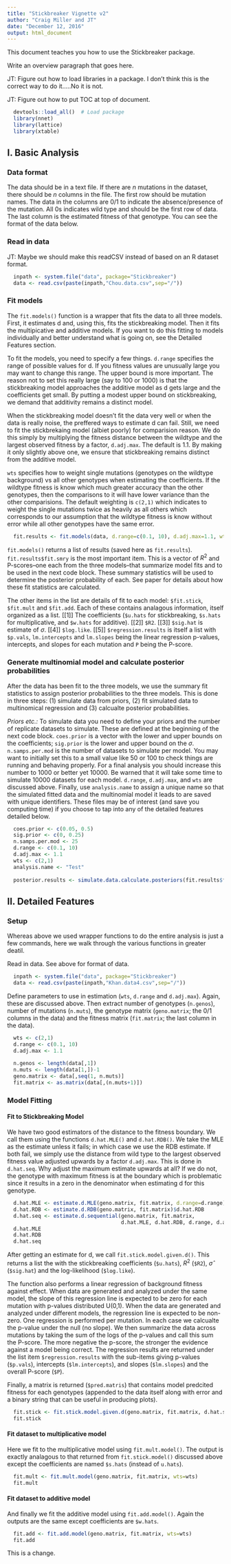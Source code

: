 ```yaml
---
title: "Stickbreaker Vignette v2"
author: "Craig Miller and JT"
date: "December 12, 2016"
output: html_document
---
```


This document teaches you how to use the Stickbreaker package.

Write an overview paragraph that goes here.

JT: Figure out how to load libraries in a package. I don't think this is the correct way to do it.....No it is not. 

JT: Figure out how to put TOC at top of document.

```r
  devtools::load_all()  # Load package
  library(nnet)
  library(lattice)
  library(xtable)
```

## I. Basic Analysis

### Data format

The data should be in a text file. If there are $n$ mutations in the dataset, there should be $n$ columns in the file. The first row should be mutation names. The data in the columns are 0/1 to indicate the absence/presence of the mutation. All 0s indicates wild type and should be the first row of data. The last column is the estimated fitness of that genotype. You can see the format of the data below.

### Read in data

JT: Maybe we should make this readCSV instead of based on an R dataset format. 


```r
  inpath <- system.file("data", package="Stickbreaker")
  data <- read.csv(paste(inpath,"Chou.data.csv",sep="/"))
```

### Fit models

The `fit.models()` function is a wrapper that fits the data to all three models. First, it estimates d and, using this, fits the stickbreaking model. Then it fits the multipicative and additive models. If you want to do this fitting to models individually and better understand what is going on, see the Detailed Features section.

To fit the models, you need to specify a few things. `d.range` specifies the range of possible values for d. If you fitness values are unusually large you may want to change this range. The upper bound is more important. The reason not to set this really large (say to 100 or 1000) is that the stickbreaking model approaches the additive model as d gets large and the coefficients get small. By putting a modest upper bound on stickbreaking, we demand that additivity remains a distinct model.

When the stickbreaking model doesn't fit the data very well or when the data is really noise, the preffered ways to estimate d can fail. Still, we need to fit the stickbrekaing model (albiet poorly) for comparision reason. We do this simply by multiplying the fitness distance between the wildtype and the largest observed fitness by a factor, `d.adj.max`. The default is 1.1. By making it only slightly above one, we ensure that stickbreaking remains distinct from the additive model.

`wts` specifies how to weight single mutations (genotypes on the wildtype background) vs all other genotypes when estimating the coefficients. If the wildtype fitness is know which much greater accuracy than the other genotypes, then the comparisons to it will have lower variance than the other comparisions. The default weighting is `c(2,1)` which indicates to weight the single mutations twice as heavily as all others which corresponds to our assumption that the wildtype fitness is know without error while all other genotypes have the same error.


```r
  fit.results <- fit.models(data, d.range=c(0.1, 10), d.adj.max=1.1, wts=c(2,1))
```

`fit.models()` returns a list of results (saved here as `fit.results`).  `fit.results$fit.smry` is the most important item. This is a vector of $R^2$ and P-scores--one each from the three models--that summarize model fits and to be used in the next code block. These summary statistics will be used to determine the posterior probability of each. See paper for details about how these fit statistics are calculated. \cr

The other items in the list are details of fit to each model: `$fit.stick`, `$fit.mult` and `$fit.add`. Each of these contains analagous information, itself organized as a list. [[1]] The coefficients (`$u.hats` for stickbreaking, `$s.hats` for multiplicative, and `$w.hats` for additive). [[2]] `$R2`.  [[3]] `$sig.hat` is estimate of $\sigma$. [[4]] `$log.like`.  [[5]] `$regression.results` is itself a list with `$p.vals`, `lm.intercepts` and `lm.slopes` being the linear regression p-values, intercepts, and slopes for each mutation and `P` being the P-score. \cr

### Generate multinomial model and calculate posterior probabilities

After the data has been fit to the three models, we use the summary fit statistics to assign posterior probabilities to the three models. This is done in three steps: (1) simulate data from priors, (2) fit simulated data to multinomical regression and (3) calcualte posterior probabilities.\cr

*Priors etc.:* To simulate data you need to define your priors and the number of replicate datasets to simulate. These are defined at the beginning of the next code block. `coes.prior` is a vector with the lower and upper bounds on the coefficients; `sig.prior` is the lower and upper bound on the $\sigma$. `n.samps.per.mod` is the number of datasets to simulate per model. You may want to initially set this to a small value like 50 or 100 to check things are running and behaving properly. For a final analysis you should increase this number to 1000 or better yet 10000. Be warned that it will take some time to simulate 10000 datasets for each model. `d.range`, `d.adj.max`, and `wts` are discussed above. Finally, use `analysis.name` to assign a unique name so that the simulated fitted data and the multinomial model it leads to are saved with unique identifiers. These files may be of interest (and save you computing time) if you choose to tap into any of the detailed features detailed below.


```r
  coes.prior <- c(0.05, 0.5)
  sig.prior <- c(0, 0.25)
  n.samps.per.mod <- 25
  d.range <- c(0.1, 10)
  d.adj.max <- 1.1
  wts <- c(2,1)
  analysis.name <- "Test"
    
  posterior.results <- simulate.data.calculate.posteriors(fit.results$fit.smry, data, analysis.name, coes.prior, sig.prior, d.range, d.adj.max, wts, n.samps.per.mod)
```


## II. Detailed Features

### Setup

Whereas above we used wrapper functions to do the entire analysis is just a few commands, here we walk through the various functions in greater deatil.

Read in data. See above for format of data.

```r
  inpath <- system.file("data", package="Stickbreaker")
  data <- read.csv(paste(inpath,"Khan.data4.csv",sep="/"))
```

Define parameters to use in estimation (`wts`, `d.range` and `d.adj.max`). Again, these are discussed above. Then extract number of genotypes (`n.genos`), number of mutations (`n.muts`), the genotype matrix (`geno.matrix`; the 0/1 columns in the data) and the fitness matrix (`fit.matrix`; the last column in the data). 

```r
  wts <- c(2,1)
  d.range <- c(0.1, 10)
  d.adj.max <- 1.1
  
  n.genos <- length(data[,1])
  n.muts <- length(data[1,])-1
  geno.matrix <- data[,seq(1, n.muts)]
  fit.matrix <- as.matrix(data[,(n.muts+1)])
```

### Model Fitting

#### Fit to Stickbreaking Model
We have two good estimators of the distance to the fitness boundary. We call them using the functions `d.hat.MLE()` and `d.hat.RDB()`. We take the MLE as the estimate unless it fails; in which case we use the RDB estimate. If both fail, we simply use the distance from wild type to the largest observed fitness value adjusted upwards by a factor `d.adj.max`. This is done in `d.hat.seq`. Why adjust the maximum estimate upwards at all?  If we do not, the genotype with maximum fitness is at the boundary which is problematic since it results in a zero in the denominator when estimating d for this genotype. 

```r
  d.hat.MLE <- estimate.d.MLE(geno.matrix, fit.matrix, d.range=d.range)
  d.hat.RDB <- estimate.d.RDB(geno.matrix, fit.matrix)$d.hat.RDB
  d.hat.seq <- estimate.d.sequential(geno.matrix, fit.matrix, 
                                     d.hat.MLE, d.hat.RDB, d.range, d.adj.max)
  d.hat.MLE
  d.hat.RDB
  d.hat.seq
```

After getting an estimate for d, we call `fit.stick.model.given.d()`. This returns a list the  with the stickbreaking coefficients (`$u.hats`), $R^2$ (`$R2`), $\hat{\sigma}$ (`$sig.hat`) and the log-likelihood (`$log.like`). \cr

The function also performs a linear regression of background fitness against effect. When data are generated and analyzed under the same model, the slope of this regression line is expected to be zero for each mutation with p-values distributed U(0,1). When the data are generated and analyzed under different models, the regression line is expected to be non-zero. One regression is performed per mutation. In each case we calcualte the p-value under the null (no slope). We then summarize the data across mutations by taking the sum of the logs of the p-values and call this sum the P-score. The more negative the p-score, the stronger the evidence against a model being correct. The regression results are returned under the list item `$regression.results` with the sub-items giving p-values (`$p.vals`), intercepts (`$lm.intercepts`), and slopes (`$lm.slopes`) and the overall P-score (`$P`).\cr

Finally, a matrix is returned (`$pred.matris`) that contains model predcited fitness for each genotypes (appended to the data itself along with error and a binary string that can be useful in producing plots).

```r
  fit.stick <- fit.stick.model.given.d(geno.matrix, fit.matrix, d.hat.seq, run.regression=TRUE)
  fit.stick
```


#### Fit dataset to multiplicative model

Here we fit to the multiplicative model using `fit.mult.model()`. The output is exactly analagous to that returned from `fit.stick.model()` discussed above except the coefficients are named `$s.hats` (instead of `u.hats`).
```r
  fit.mult <- fit.mult.model(geno.matrix, fit.matrix, wts=wts)
  fit.mult
```


#### Fit dataset to additive model

And finally we fit the additive model using `fit.add.model()`. Again the outputs are the same except coefficients are `$w.hats`.

```r
  fit.add <- fit.add.model(geno.matrix, fit.matrix, wts=wts)
  fit.add
```

This is a change.
